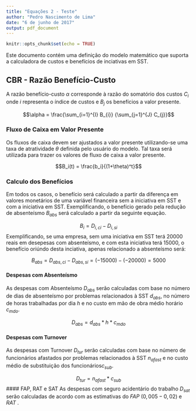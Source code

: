 ```yaml
---
title: "Equações 2 - Teste"
author: "Pedro Nascimento de Lima"
date: "6 de junho de 2017"
output: pdf_document
---
```


```r
knitr::opts_chunk$set(echo = TRUE)
```

Este documento contém uma definição do modelo matemático que suporta a calculadora de custos e benefícios de inciativas em SST.

## CBR - Razão Benefício-Custo
A razão benefício-custo $\alpha$ corresponde à razão do somatório dos custos $C_i$ onde $i$ representa o índice de custos e $B_j$ os benefícios a valor presente.

$$\alpha = \frac{\sum_{i=1}^{I} B_{i}} {\sum_{j=1}^{J} C_{j}}$$

### Fluxo de Caixa em Valor Presente
Os fluxos de caixa devem ser ajustados a valor presente utilizando-se uma taxa de atratividade $\theta$ definida pelo usuário do modelo. Tal taxa será utilizada para trazer os valores de fluxo de caixa a valor presente.

$$B_i(t) = \frac{b_i}{(1+\theta)^t}$$


### Calculo dos Benefícios
Em todos os casos, o benefício será calculado a partir da diferença em valores monetários de uma variável financeira sem a iniciativa em SST e com a iniciativa em SST. Exemplificando, o benefício gerado pela redução de absenteísmo $B_{abs}$ será calculado a partir da seguinte equação.

$$B_i = {D}_{i, ci} - {D}_{i, si}$$
Exemplificando, se uma empresa, sem uma iniciativa em SST terá $20000$ reais em desepesas com absenteísmo, e com esta iniciativa terá $15000$, o benefício oriúndo desta inciativa, apenas relacionado a absenteísmo será:

$$B_{abs} = {D}_{abs, ci} - {D}_{abs, si} = (-15000)-(-20000) = 5000$$

#### Despesas com Absenteísmo
As despesas com Absenteísmo $D_{abs}$ serão calculadas com base no número de dias de absenteísmo por problemas relacionados à SST $d_{abs}$, no número de horas trabalhadas por dia $h$ e no custo em mão de obra médio horário $c_{mdo}$.

$$D_{abs} = d_{abs} * h * c_{mdo}$$

#### Despesas com Turnover
As despesas com Turnover $D_{tur}$ serão calculadas com base no número de funcionários afastados por problemas relacionados à SST $n_{afast}$ e no custo médio de substituição dos funcionários$c_{sub}$.

$$D_{tur} = n_{afast} * c_{sub}$$
#### FAP, RAT e SAT
As despesas com seguro acidentário do trabalho $D_{sat}$ serão calculadas de acordo com as estimativas do ${FAP}$ ($0,005 - 0,02$) e ${RAT}$ .
